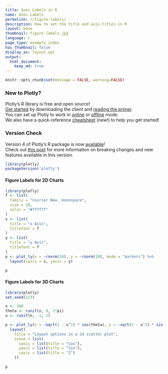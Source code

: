 ```yaml
---
title: Axes Labels in R
name: Axes Labels
permalink: r/figure-labels/
description: How to set the title and axis-titles in R
layout: base
thumbnail: figure-labels.jpg
language: r
page_type: example_index
has_thumbnail: false
display_as: layout_opt
output:
  html_document:
    keep_md: true
---
```


```r
knitr::opts_chunk$set(message = FALSE, warning=FALSE)
```
### New to Plotly?

Plotly's R library is free and open source!<br>
[Get started](https://plot.ly/r/getting-started/) by downloading the client and [reading the primer](https://plot.ly/r/getting-started/).<br>
You can set up Plotly to work in [online](https://plot.ly/r/getting-started/#hosting-graphs-in-your-online-plotly-account) or [offline](https://plot.ly/r/offline/) mode.<br>
We also have a quick-reference [cheatsheet](https://images.plot.ly/plotly-documentation/images/r_cheat_sheet.pdf) (new!) to help you get started!

### Version Check

Version 4 of Plotly's R package is now [available](https://plot.ly/r/getting-started/#installation)!<br>
Check out [this post](http://moderndata.plot.ly/upgrading-to-plotly-4-0-and-above/) for more information on breaking changes and new features available in this version.
```r
library(plotly)
packageVersion('plotly')
```

#### Figure Labels for 2D Charts
```r
library(plotly)
f <- list(
  family = "Courier New, monospace",
  size = 18,
  color = "#7f7f7f"
)
x <- list(
  title = "x Axis",
  titlefont = f
)
y <- list(
  title = "y Axis",
  titlefont = f
)
p <- plot_ly(x = ~rnorm(10), y = ~rnorm(10), mode = "markers") %>%
  layout(xaxis = x, yaxis = y)

p
```

#### Figure Labels for 3D Charts

```r
library(plotly)
set.seed(123)

n <- 100
theta <- runif(n, 0, 2*pi)
u <- runif(n, -1, 1)

p <- plot_ly(x = ~sqrt(1 - u^2) * cos(theta), y = ~sqrt(1 - u^2) * sin(theta), z = ~u) %>%
  layout(
    title = "Layout options in a 3d scatter plot",
    scene = list(
      xaxis = list(title = "Cos"),
      yaxis = list(title = "Sin"),
      zaxis = list(title = "Z")
    ))

p
```
